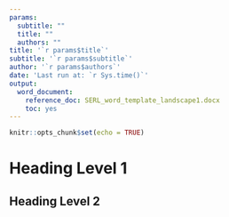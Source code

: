 ```yaml
---
params:
  subtitle: ""
  title: ""
  authors: ""
title: '`r params$title`'
subtitle: '`r params$subtitle`'
author: '`r params$authors`'
date: 'Last run at: `r Sys.time()`'
output: 
  word_document:
    reference_doc: SERL_word_template_landscape1.docx
    toc: yes
---
```


```r
knitr::opts_chunk$set(echo = TRUE)
```

# Heading Level 1

## Heading Level 2